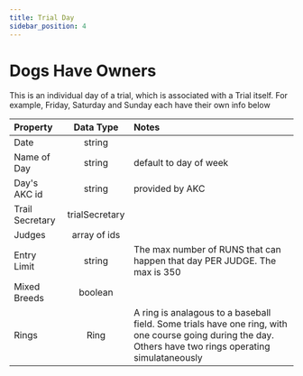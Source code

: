 ```yaml
---
title: Trial Day
sidebar_position: 4
---
```


# Dogs Have Owners

This is an individual day of a trial, which is associated with a Trial itself. For example, Friday, Saturday and Sunday each have their own info below

| Property        |   Data Type    | Notes                                                                                                                                                     |
| :-------------- | :------------: | :-------------------------------------------------------------------------------------------------------------------------------------------------------- |
| Date            |     string     |                                                                                                                                                           |
| Name of Day     |     string     | default to day of week                                                                                                                                    |
| Day's AKC id    |     string     | provided by AKC                                                                                                                                           |
| Trail Secretary | trialSecretary |                                                                                                                                                           |
| Judges          |  array of ids  |                                                                                                                                                           |
| Entry Limit     |     string     | The max number of RUNS that can happen that day PER JUDGE. The max is 350                                                                                 |
| Mixed Breeds    |    boolean     |                                                                                                                                                           |
| Rings           |      Ring      | A ring is analagous to a baseball field. Some trials have one ring, with one course going during the day. Others have two rings operating simulataneously |
